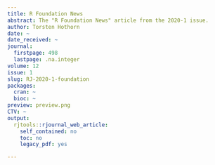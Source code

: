 ```yaml
---
title: R Foundation News
abstract: The "R Foundation News" article from the 2020-1 issue.
author: Torsten Hothorn
date: ~
date_received: ~
journal:
  firstpage: 498
  lastpage: .na.integer
volume: 12
issue: 1
slug: RJ-2020-1-foundation
packages:
  cran: ~
  bioc: ~
preview: preview.png
CTV: ~
output:
  rjtools::rjournal_web_article:
    self_contained: no
    toc: no
    legacy_pdf: yes

---
```

